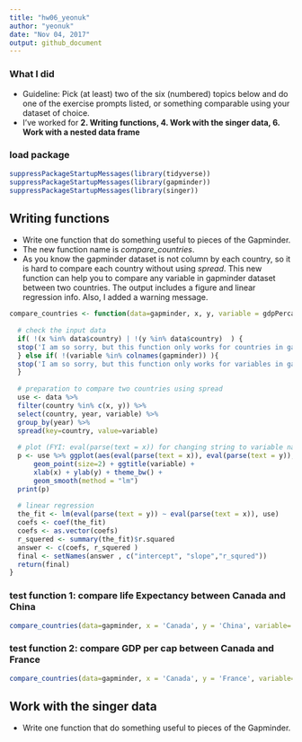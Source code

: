 ```yaml
---
title: "hw06_yeonuk"
author: "yeonuk"
date: "Nov 04, 2017"
output: github_document
---
```


### What I did
- Guideline: Pick (at least) two of the six (numbered) topics below and do one of the exercise prompts listed, or something comparable using your dataset of choice.
- I've worked for **2. Writing functions, 4. Work with the singer data, 6. Work with a nested data frame**

### load package 
```r
suppressPackageStartupMessages(library(tidyverse)) 
suppressPackageStartupMessages(library(gapminder))
suppressPackageStartupMessages(library(singer))

```

## Writing functions

- Write one function that do something useful to pieces of the Gapminder.
- The new function name is *compare_countries*.
- As you know the gapminder dataset is not column by each country, so it is hard to compare each country without using *spread*. This new function can help you to compare any variable in gapminder dataset between two countries. The output includes a figure and linear regression info. Also, I added a warning message.

```r

compare_countries <- function(data=gapminder, x, y, variable = gdpPercap){
  
  # check the input data
  if( !(x %in% data$country) | !(y %in% data$country)  ) {
  stop('I am so sorry, but this function only works for countries in gapminder!\n')
  } else if( !(variable %in% colnames(gapminder)) ){
  stop('I am so sorry, but this function only works for variables in gapminder!\n')  
  }
  
  # preparation to compare two countries using spread 
  use <- data %>%
  filter(country %in% c(x, y)) %>%
  select(country, year, variable) %>% 
  group_by(year) %>% 
  spread(key=country, value=variable)
  
  # plot (FYI: eval(parse(text = x)) for changing string to variable name)
  p <- use %>% ggplot(aes(eval(parse(text = x)), eval(parse(text = y)), colour = year)) + 
      geom_point(size=2) + ggtitle(variable) + 
      xlab(x) + ylab(y) + theme_bw() +
      geom_smooth(method = "lm")
  print(p)
  
  # linear regression
  the_fit <- lm(eval(parse(text = y)) ~ eval(parse(text = x)), use)
  coefs <- coef(the_fit)
  coefs <- as.vector(coefs)
  r_squered <- summary(the_fit)$r.squared
  answer <- c(coefs, r_squered )
  final <- setNames(answer , c("intercept", "slope","r_squred"))
  return(final)
}

```



### test function 1: compare life Expectancy between Canada and China
```r
compare_countries(data=gapminder, x = 'Canada', y = 'China', variable='lifeExp')

```


### test function 2: compare GDP per cap between Canada and France
```r
compare_countries(data=gapminder, x = 'Canada', y = 'France', variable='gdpPercap')

```


## Work with the singer data

- Write one function that do something useful to pieces of the Gapminder.

```r

```






